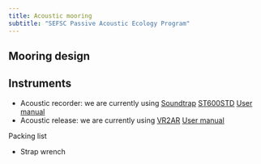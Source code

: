 ```yaml
---
title: Acoustic mooring
subtitle: "SEFSC Passive Acoustic Ecology Program"
---
```


## Mooring design

<!-- Add image here [NARW and Rice's whale mooring designs] -->

## Instruments

-   Acoustic recorder: we are currently using [Soundtrap](Soundtrap.qmd) [ST600STD](https://www.oceaninstruments.co.nz/product/soundtrap-st600-std-long-term-recorder/) [User manual](https://www.oceaninstruments.co.nz/wp-content/uploads/2020/12/ST600-User-Guide.pdf)
-   Acoustic release: we are currently using [VR2AR](https://www.oceans-research.com/vr2ar/) [User manual](https://www.oceans-research.com/wp-content/uploads/2016/09/vr2ar-manual.pdf)

Packing list

- Strap wrench

